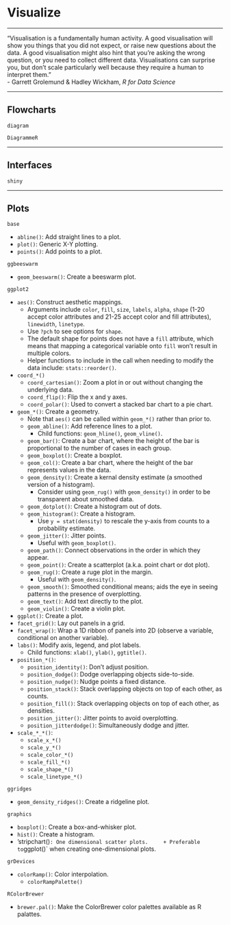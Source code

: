 # Visualize

***
"Visualisation is a fundamentally human activity. A good visualisation will show you things that you did not expect, or raise new questions about the data. A good visualisation might also hint that you're asking the wrong question, or you need to collect different data. Visualisations can surprise you, but don't scale particularly well because they require a human to interpret them."  
- Garrett Grolemund & Hadley Wickham, *R for Data Science*

***
## Flowcharts

`diagram`

`DiagrammeR`

***
## Interfaces

`shiny`

***
## Plots

`base`

* `abline()`: Add straight lines to a plot.
* `plot()`: Generic X-Y plotting.
* `points()`: Add points to a plot.

`ggbeeswarm`

* `geom_beeswarm()`: Create a beeswarm plot.

`ggplot2`

* `aes()`: Construct aesthetic mappings.
    + Arguments include `color`, `fill`, `size`, `labels`, `alpha`, `shape` (1-20 accept color attributes and 21-25 accept color and fill attributes), `linewidth`, `linetype`.
    + Use `?pch` to see options for `shape`.
    + The default shape for points does not have a `fill` attribute, which means that mapping a categorical variable onto `fill` won't result in multiple colors.
    + Helper functions to include in the call when needing to modify the data include: `stats::reorder()`.
* `coord_*()`
    + `coord_cartesian()`: Zoom a plot in or out without changing the underlying data.
    + `coord_flip()`: Flip the x and y axes.
    + `coord_polar()`: Used to convert a stacked bar chart to a pie chart.
* `geom_*()`: Create a geometry.
    + Note that `aes()` can be called within `geom_*()` rather than prior to.
    + `geom_abline()`: Add reference lines to a plot.
        + Child functions: `geom_hline()`, `geom_vline()`.
    + `geom_bar()`: Create a bar chart, where the height of the bar is proportional to the number of cases in each group.
    + `geom_boxplot()`: Create a boxplot.
    + `geom_col()`: Create a bar chart, where the height of the bar represents values in the data.
    + `geom_density()`: Create a kernal density estimate (a smoothed version of a histogram).
        + Consider using `geom_rug()` with `geom_density()` in order to be transparent about smoothed data.
    + `geom_dotplot()`: Create a histogram out of dots.
    + `geom_histogram()`: Create a histogram.
        + Use `y = stat(density)` to rescale the y-axis from counts to a probability estimate.
    + `geom_jitter()`: Jitter points.
        + Useful with `geom_boxplot()`.
    + `geom_path()`: Connect observations in the order in which they appear.
    + `geom_point()`: Create a scatterplot (a.k.a. point chart or dot plot).
    + `geom_rug()`: Create a ruge plot in the margin.
        + Useful with `geom_density()`.
    + `geom_smooth()`: Smoothed conditional means; aids the eye in seeing patterns in the presence of overplotting.
    + `geom_text()`: Add text directly to the plot.
    + `geom_violin()`: Create a violin plot.
* `ggplot()`: Create a plot.
* `facet_grid()`: Lay out panels in a grid.
* `facet_wrap()`: Wrap a 1D ribbon of panels into 2D (observe a variable, conditional on another variable).
* `labs()`: Modify axis, legend, and plot labels.
    + Child functions: `xlab()`, `ylab()`, `ggtitle()`.
* `position_*()`:
    + `position_identity()`: Don't adjust position.
    + `position_dodge()`: Dodge overlapping objects side-to-side.
    + `position_nudge()`: Nudge points a fixed distance.
    + `position_stack()`: Stack overlapping objects on top of each other, as counts.
    + `position_fill()`: Stack overlapping objects on top of each other, as densities.
    + `position_jitter()`: Jitter points to avoid overplotting.
    + `position_jitterdodge()`: Simultaneously dodge and jitter.
* `scale_*_*()`:
    + `scale_x_*()`
    + `scale_y_*()`
    + `scale_color_*()`
    + `scale_fill_*()`
    + `scale_shape_*()`
    + `scale_linetype_*()`

`ggridges`

* `geom_density_ridges()`: Create a ridgeline plot.

`graphics`

* `boxplot()`: Create a box-and-whisker plot.
* `hist()`: Create a histogram.
* 'stripchart()`: One dimensional scatter plots.
    + Preferable to `ggplot()` when creating one-dimensional plots.

`grDevices`

* `colorRamp()`: Color interpolation.
    + `colorRampPalette()`

`RColorBrewer`

* `brewer.pal()`: Make the ColorBrewer color palettes available as R palattes.